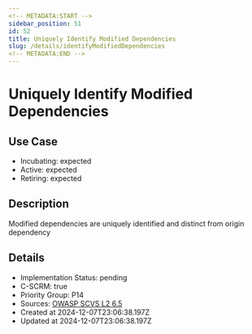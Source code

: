 ```yaml
---
<!-- METADATA:START -->
sidebar_position: 51
id: 52
title: Uniquely Identify Modified Dependencies
slug: /details/identifyModifiedDependencies
<!-- METADATA:END -->
---
```


<!-- TITLE:START -->
# Uniquely Identify Modified Dependencies
<!-- TITLE:END -->

## Use Case
<!-- LEVELS:START -->
- Incubating: expected
- Active: expected
- Retiring: expected
<!-- LEVELS:END -->

<!-- DESCRIPTION:START -->
## Description
Modified dependencies are uniquely identified and distinct from origin dependency
<!-- DESCRIPTION:END -->

<!-- DETAILS:START -->
## Details
- Implementation Status: pending
- C-SCRM: true
- Priority Group: P14
- Sources: [OWASP SCVS L2 6.5](https://scvs.owasp.org/scvs/v6-pedigree-and-provenance/)
- Created at 2024-12-07T23:06:38.197Z
- Updated at 2024-12-07T23:06:38.197Z
<!-- DETAILS:END -->

